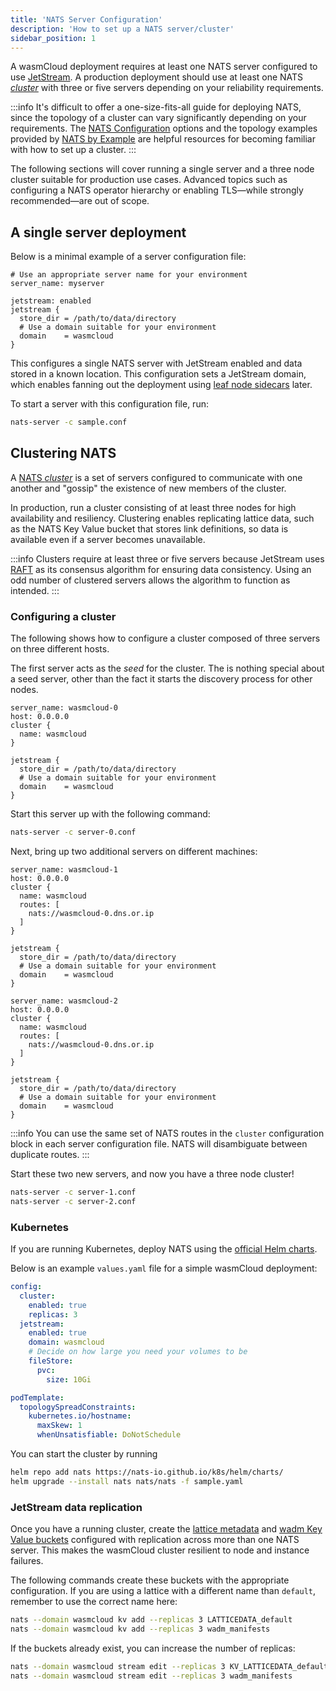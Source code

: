 ```yaml
---
title: 'NATS Server Configuration'
description: 'How to set up a NATS server/cluster'
sidebar_position: 1
---
```


<head>
  <meta name="robots" content="noindex" />
</head>

A wasmCloud deployment requires at least one NATS server configured to use [JetStream](https://docs.nats.io/nats-concepts/jetstream). A production deployment should use at least one NATS [_cluster_](https://docs.nats.io/running-a-nats-service/configuration/clustering) with three or five servers depending on your reliability requirements.

:::info
It's difficult to offer a one-size-fits-all guide for deploying NATS, since the topology of a cluster can vary significantly depending on your requirements. The [NATS Configuration](https://docs.nats.io/running-a-nats-service/configuration) options and the topology examples provided by [NATS by Example](https://natsbyexample.com/) are helpful resources for becoming familiar with how to set up a cluster.
:::

The following sections will cover running a single server and a three node cluster suitable for production use cases. Advanced topics such as configuring a NATS operator hierarchy or enabling TLS—while strongly recommended—are out of scope.

## A single server deployment

Below is a minimal example of a server configuration file:

```
# Use an appropriate server name for your environment
server_name: myserver

jetstream: enabled
jetstream {
  store_dir = /path/to/data/directory
  # Use a domain suitable for your environment
  domain    = wasmcloud
}
```

This configures a single NATS server with JetStream enabled and data stored in a known location. This configuration sets a JetStream domain, which enables fanning out the deployment using [leaf node sidecars](/docs/0.82/deployment/nats/leaf-nodes) later.

To start a server with this configuration file, run:

```bash
nats-server -c sample.conf
```

## Clustering NATS

A [NATS _cluster_](https://docs.nats.io/running-a-nats-service/configuration/clustering) is a set of servers configured to communicate with one another and "gossip" the existence of new members of the cluster.

In production, run a cluster consisting of at least three nodes for high availability and resiliency. Clustering enables replicating lattice data, such as the NATS Key Value bucket that stores link definitions, so data is available even if a server becomes unavailable.

:::info
Clusters require at least three or five servers because JetStream uses [RAFT](https://raft.github.io/) as its consensus algorithm for ensuring data consistency. Using an odd number of clustered servers allows the algorithm to function as intended.
:::

### Configuring a cluster

The following shows how to configure a cluster composed of three servers on three different hosts.

The first server acts as the _seed_ for the cluster. The is nothing special about a seed server, other than the fact it starts the discovery process for other nodes.

```
server_name: wasmcloud-0
host: 0.0.0.0
cluster {
  name: wasmcloud
}

jetstream {
  store_dir = /path/to/data/directory
  # Use a domain suitable for your environment
  domain    = wasmcloud
}
```

Start this server up with the following command:

```bash
nats-server -c server-0.conf
```

Next, bring up two additional servers on different machines:

```
server_name: wasmcloud-1
host: 0.0.0.0
cluster {
  name: wasmcloud
  routes: [
    nats://wasmcloud-0.dns.or.ip
  ]
}

jetstream {
  store_dir = /path/to/data/directory
  # Use a domain suitable for your environment
  domain    = wasmcloud
}
```

```
server_name: wasmcloud-2
host: 0.0.0.0
cluster {
  name: wasmcloud
  routes: [
    nats://wasmcloud-0.dns.or.ip
  ]
}

jetstream {
  store_dir = /path/to/data/directory
  # Use a domain suitable for your environment
  domain    = wasmcloud
}
```

:::info
You can use the same set of NATS routes in the `cluster` configuration block in each server configuration file. NATS will disambiguate between duplicate routes.
:::

Start these two new servers, and now you have a three node cluster!

```bash
nats-server -c server-1.conf
nats-server -c server-2.conf
```

### Kubernetes

If you are running Kubernetes, deploy NATS using the [official Helm charts](https://artifacthub.io/packages/helm/nats/nats).

Below is an example `values.yaml` file for a simple wasmCloud deployment:

```yaml
config:
  cluster:
    enabled: true
    replicas: 3
  jetstream:
    enabled: true
    domain: wasmcloud
    # Decide on how large you need your volumes to be
    fileStore:
      pvc:
        size: 10Gi

podTemplate:
  topologySpreadConstraints:
    kubernetes.io/hostname:
      maxSkew: 1
      whenUnsatisfiable: DoNotSchedule
```

You can start the cluster by running

```bash
helm repo add nats https://nats-io.github.io/k8s/helm/charts/
helm upgrade --install nats nats/nats -f sample.yaml
```

### JetStream data replication

Once you have a running cluster, create the [lattice metadata](/docs/0.82/deployment/lattice/metadata#production-configuration) and [wadm Key Value buckets](/docs/0.82/deployment/wadm/configuration) configured with replication across more than one NATS server. This makes the wasmCloud cluster resilient to node and instance failures.

The following commands create these buckets with the appropriate configuration. If you are using a lattice with a different name than `default`, remember to use the correct name here:

```bash
nats --domain wasmcloud kv add --replicas 3 LATTICEDATA_default
nats --domain wasmcloud kv add --replicas 3 wadm_manifests
```

If the buckets already exist, you can increase the number of replicas:

```bash
nats --domain wasmcloud stream edit --replicas 3 KV_LATTICEDATA_default
nats --domain wasmcloud stream edit --replicas 3 wadm_manifests
```
